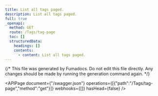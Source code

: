 ```yaml
---
title: List all tags paged.
description: List all tags paged.
full: true
_openapi:
  method: GET
  route: /Tags/tag-page
  toc: []
  structuredData:
    headings: []
    contents:
      - content: List all tags paged.
---
```


{/* This file was generated by Fumadocs.
Do not edit this file directly. Any changes should be made by running the generation command again. */}

<APIPage document={"/swagger.json"} operations={[{"path":"/Tags/tag-page","method":"get"}]} webhooks={[]} hasHead={false} />
